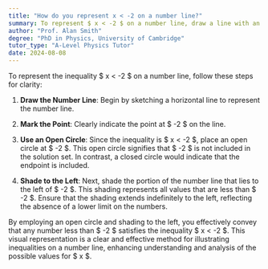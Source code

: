 ```yaml
---
title: "How do you represent x < -2 on a number line?"
summary: To represent $ x < -2 $ on a number line, draw a line with an open circle at -2 and shade left.
author: "Prof. Alan Smith"
degree: "PhD in Physics, University of Cambridge"
tutor_type: "A-Level Physics Tutor"
date: 2024-08-08
---
```


To represent the inequality $ x < -2 $ on a number line, follow these steps for clarity:

1. **Draw the Number Line**: Begin by sketching a horizontal line to represent the number line. 

2. **Mark the Point**: Clearly indicate the point at $ -2 $ on the line. 

3. **Use an Open Circle**: Since the inequality is $ x < -2 $, place an open circle at $ -2 $. This open circle signifies that $ -2 $ is not included in the solution set. In contrast, a closed circle would indicate that the endpoint is included.

4. **Shade to the Left**: Next, shade the portion of the number line that lies to the left of $ -2 $. This shading represents all values that are less than $ -2 $. Ensure that the shading extends indefinitely to the left, reflecting the absence of a lower limit on the numbers.

By employing an open circle and shading to the left, you effectively convey that any number less than $ -2 $ satisfies the inequality $ x < -2 $. This visual representation is a clear and effective method for illustrating inequalities on a number line, enhancing understanding and analysis of the possible values for $ x $.
    